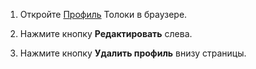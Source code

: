 1. Откройте [Профиль](https://we.toloka.ai/profile) Толоки в браузере.

1. Нажмите кнопку **Редактировать** слева.

1. Нажмите кнопку **Удалить профиль** внизу страницы.
